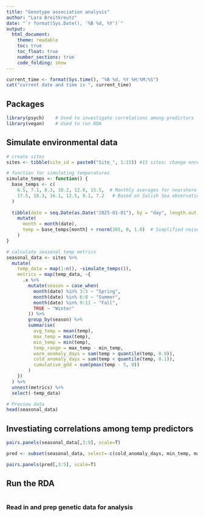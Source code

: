 ```yaml
---
title: "Genotype association analysis"
author: "Lara Breitkreutz"
date: "`r format(Sys.Date(), '%B %d, %Y')`"
output: 
  html_document:
    theme: readable
    toc: true
    toc_float: true
    number_sections: true
    code_folding: show
---
```


```r
current_time <- format(Sys.time(), "%B %d, %Y %H:%M:%S")
cat("current date and time is ", current_time)
```

## Packages
```r
library(psych)    # Used to investigate correlations among predictors
library(vegan)    # Used to run RDA
```

## Simulate environmental data

```r
# create sites
sites <- tibble(site_id = paste0("Site_", 1:15)) #15 sites; change once you know how many sites Bryan is providing 

# function for simulating temperatures 
simulate_temps <- function() {
  base_temps <- c(
    6.5, 7.1, 8.3, 10.2, 12.8, 15.5,  # Monthly averages for nearshore areas
    17.5, 18.3, 16.1, 12.5, 9.1, 7.2   # Based on Salish Sea observations
  )
  
  tibble(date = seq.Date(as.Date("2025-01-01"), by = "day", length.out = 365)) %>%
    mutate(
      month = month(date),
      temp = base_temps[month] + rnorm(365, 0, 1.0)  # Simplified noise
    )
}

# calculate seasonal temp metrics
seasonal_data <- sites %>%
  mutate(
    temp_data = map(1:n(), ~simulate_temps()),
    metrics = map(temp_data, ~{
      .x %>%
        mutate(season = case_when(
          month(date) %in% 3:5 ~ "Spring",
          month(date) %in% 6:8 ~ "Summer",
          month(date) %in% 9:11 ~ "Fall",
          TRUE ~ "Winter"
        )) %>%
        group_by(season) %>%
        summarise(
          avg_temp = mean(temp),
          max_temp = max(temp),
          min_temp = min(temp),
          temp_range = max_temp - min_temp,
          warm_anomaly_days = sum(temp > quantile(temp, 0.9)),
          cold_anomaly_days = sum(temp < quantile(temp, 0.1)),
          cumulative_gdd = sum(pmax(temp - 5, 0))
        )
    })
  ) %>%
  unnest(metrics) %>%
  select(-temp_data)

# Preview data
head(seasonal_data)
```

## Investiating correlations among temp predictors

```r
pairs.panels(seasonal_data[,3:9], scale=T)
```
```r
pred <- subset(seasonal_data, select=-c(cold_anomaly_days, min_temp, max_temp, cumulative_gdd)) #remove predictors
```

```r
pairs.panels(pred[,3:5], scale=T)
```

## Run the RDA

```r

```

### Read in and prep genetic data for analysis
```r


```